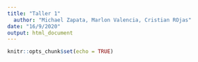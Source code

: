 ```yaml
---
title: "Taller 1"
  author: "Michael Zapata, Marlon Valencia, Cristian ROjas"
date: "16/9/2020"
output: html_document
---
```


```r
knitr::opts_chunk$set(echo = TRUE)
```
